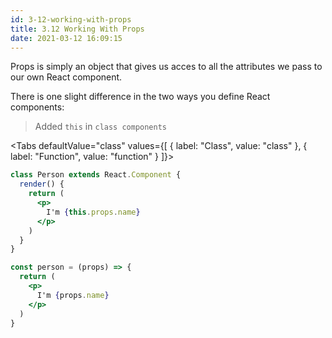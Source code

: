 ```yaml
---
id: 3-12-working-with-props
title: 3.12 Working With Props
date: 2021-03-12 16:09:15
---
```



Props is simply an object that gives us acces to all the attributes we pass to our own React component.

There is one slight difference in the two ways you define React components:

> Added `this` in `class components`

<Tabs defaultValue="class" values={[
{ label: "Class", value: "class" },
{ label: "Function", value: "function" }
]}>
<TabItem value="class">

```jsx
class Person extends React.Component {
  render() {
    return (
      <p>
        I'm {this.props.name}
      </p>
    )
  }
}
```

</TabItem>

<TabItem value="function">

```jsx
const person = (props) => {
  return (
    <p>
      I'm {props.name}
    </p>
  )
}
```

</TabItem>
</Tabs>

